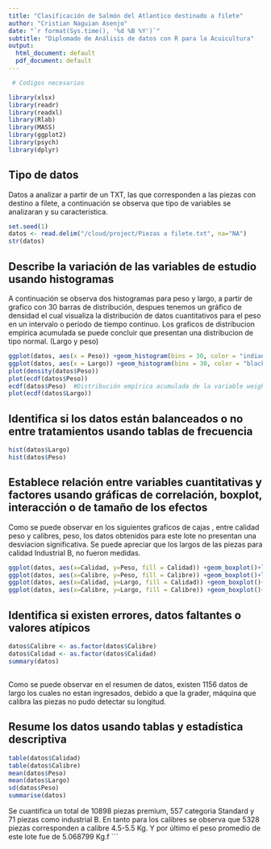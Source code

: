 ```yaml
---
title: "Clasificación de Salmón del Atlantico destinado a filete"
author: "Cristian Naguian Asenjo"
date: "`r format(Sys.time(), '%d %B %Y')`"
subtitle: "Diplomado de Análisis de datos con R para la Acuicultura"
output: 
  html_document: default
  pdf_document: default
---
```


```r
 # Codigos necesarios

library(xlsx)
library(readr)
library(readxl)
library(Rlab)
library(MASS)
library(ggplot2)
library(psych)
library(dplyr)

```

## Tipo de datos 
Datos a analizar a partir de un TXT, las que corresponden a las piezas con destino a filete, a continuación se observa que tipo de variables se analizaran y su caracteristica.
```r
set.seed(1) 
datos <- read.delim("/cloud/project/Piezas a filete.txt", na="NA")
str(datos)
```
## Describe la variación de las variables de estudio usando histogramas
A continuación se observa dos histogramas para peso y largo, a partir de grafico con 30 barras de distribución, despues tenemos un gráfico de densidad el cual visualiza la distribución de datos cuantitativos para el peso en un intervalo o período de tiempo continuo.
Los graficos de distribucion empirica acumulada se puede concluir que presentan una distribucion de tipo normal. (Largo y peso)
```r

ggplot(datos, aes(x = Peso)) +geom_histogram(bins = 30, color = "indianred", fill="lightblue")
ggplot(datos, aes(x = Largo)) +geom_histogram(bins = 30, color = "black", fill="salmon1")
plot(density(datos$Peso))
plot(ecdf(datos$Peso))
ecdf(datos$Peso)  #Distribución empírica acumulada de la variable weight.
plot(ecdf(datos$Largo))

```

## Identifica si los datos están balanceados o no entre tratamientos usando tablas de frecuencia
```r
hist(datos$Largo)
hist(datos$Peso)
```

## Establece relación entre variables cuantitativas y factores usando gráficas de correlación, boxplot, interacción o de tamaño de los efectos 
Como se puede observar en los siguientes graficos de cajas , entre calidad peso y calibres, peso, los datos obtenidos para este lote no presentan una desviacion significativa.
Se puede apreciar que los largos de las piezas para calidad Industrial B, no fueron medidas.
```r

ggplot(datos, aes(x=Calidad, y=Peso, fill = Calidad)) +geom_boxplot()+labs(title="Boxplot", x="Calidad", y="Peso (Kg)")
ggplot(datos, aes(x=Calibre, y=Peso, fill = Calibre)) +geom_boxplot()+labs(title="Boxplot", x="Calibre", y="Peso (Kg)")
ggplot(datos, aes(x=Calidad, y=Largo, fill = Calidad)) +geom_boxplot()+labs(title="Boxplot", x="Calidad", y="Largo (Mts)")
ggplot(datos, aes(x=Calibre, y=Largo, fill = Calibre)) +geom_boxplot()+labs(title="Boxplot", x="Calibre", y="Largo (Mts)")
```

## Identifica si existen errores, datos faltantes o valores atípicos
```r
datos$Calibre <- as.factor(datos$Calibre)
datos$Calidad <- as.factor(datos$Calidad)
summary(datos)
```
##
Como se puede observar en el resumen de datos, existen 1156 datos de largo los cuales no estan ingresados, debido a que la grader, máquina que calibra las piezas no pudo detectar su longitud.


##  Resume los datos usando tablas y estadística descriptiva
```r

table(datos$Calidad)
table(datos$Calibre)
mean(datos$Peso)
mean(datos$Largo)
sd(datos$Peso)
summarise(datos)
```
Se cuantifica un total de 10898 piezas premium, 557 categoria Standard y 71 piezas como industrial B.
En tanto para los calibres se observa que 5328 piezas corresponden a calibre 4.5-5.5 Kg. Y por último el peso promedio de este lote fue de 5.068799 Kg.f
```
